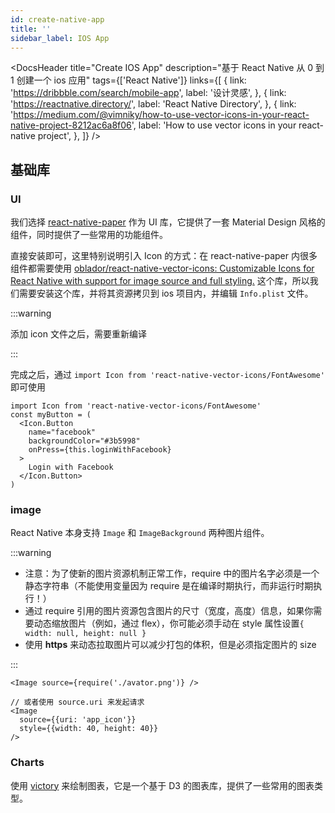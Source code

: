 ```yaml
---
id: create-native-app
title: ''
sidebar_label: IOS App
---
```



<DocsHeader
  title="Create IOS App"
  description="基于 React Native 从 0 到 1 创建一个 ios 应用"
  tags={['React Native']}
  links={[
    {
      link: 'https://dribbble.com/search/mobile-app',
      label: '设计灵感',
    },
    {
      link: 'https://reactnative.directory/',
      label: 'React Native Directory',
    },
    {
      link: 'https://medium.com/@vimniky/how-to-use-vector-icons-in-your-react-native-project-8212ac6a8f06',
      label: 'How to use vector icons in your react-native project',
    },
  ]}
/>

## 基础库

### UI

我们选择 [react-native-paper](https://callstack.github.io/react-native-paper/docs/guides/getting-started) 作为 UI 库，它提供了一套 Material Design 风格的组件，同时提供了一些常用的功能组件。

直接安装即可，这里特别说明引入 Icon 的方式：在 react-native-paper 内很多组件都需要使用 [oblador/react-native-vector-icons: Customizable Icons for React Native with support for image source and full styling.](https://github.com/oblador/react-native-vector-icons) 这个库，所以我们需要安装这个库，并将其资源拷贝到 ios 项目内，并编辑 `Info.plist` 文件。

:::warning

添加 icon 文件之后，需要重新编译

:::

完成之后，通过 `import Icon from 'react-native-vector-icons/FontAwesome'` 即可使用

```tsx
import Icon from 'react-native-vector-icons/FontAwesome'
const myButton = (
  <Icon.Button
    name="facebook"
    backgroundColor="#3b5998"
    onPress={this.loginWithFacebook}
  >
    Login with Facebook
  </Icon.Button>
)
```

### image

React Native 本身支持 `Image` 和 `ImageBackground` 两种图片组件。

:::warning

- 注意：为了使新的图片资源机制正常工作，require 中的图片名字必须是一个静态字符串（不能使用变量因为 require 是在编译时期执行，而非运行时期执行！）
- 通过 require 引用的图片资源包含图片的尺寸（宽度，高度）信息，如果你需要动态缩放图片（例如，通过 flex），你可能必须手动在 style 属性设置`{ width: null, height: null }`
- 使用 **https** 来动态拉取图片可以减少打包的体积，但是必须指定图片的 size

:::

```tsx
<Image source={require('./avator.png')} />

// 或者使用 source.uri 来发起请求
<Image
  source={{uri: 'app_icon'}}
  style={{width: 40, height: 40}}
/>
```

### Charts

使用 [victory](https://commerce.nearform.com/open-source/victory) 来绘制图表，它是一个基于 D3 的图表库，提供了一些常用的图表类型。
